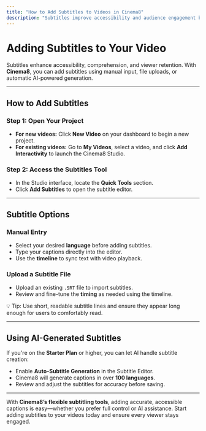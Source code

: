 ---
title: "How to Add Subtitles to Videos in Cinema8"
description: "Subtitles improve accessibility and audience engagement by making your videos easier to understand. Cinema8 provides multiple ways to add subtitles, including manual entry, uploaded subtitle files, and AI-generated subtitles."
---


# Adding Subtitles to Your Video

Subtitles enhance accessibility, comprehension, and viewer retention. With **Cinema8**, you can add subtitles using manual input, file uploads, or automatic AI-powered generation.

---

## How to Add Subtitles

<Steps>

### Step 1: Open Your Project

- **For new videos:** Click **New Video** on your dashboard to begin a new project.
- **For existing videos:** Go to **My Videos**, select a video, and click **Add Interactivity** to launch the Cinema8 Studio.

### Step 2: Access the Subtitles Tool

- In the Studio interface, locate the **Quick Tools** section.
- Click **Add Subtitles** to open the subtitle editor.

</Steps>

---

## Subtitle Options

### Manual Entry

- Select your desired **language** before adding subtitles.
- Type your captions directly into the editor.
- Use the **timeline** to sync text with video playback.

### Upload a Subtitle File

- Upload an existing `.SRT` file to import subtitles.
- Review and fine-tune the **timing** as needed using the timeline.

<Callout type="info">
💡 Tip: Use short, readable subtitle lines and ensure they appear long enough for users to comfortably read.
</Callout>

---

## Using AI-Generated Subtitles

If you're on the **Starter Plan** or higher, you can let AI handle subtitle creation:

- Enable **Auto-Subtitle Generation** in the Subtitle Editor.
- Cinema8 will generate captions in over **100 languages**.
- Review and adjust the subtitles for accuracy before saving.

---

With **Cinema8’s flexible subtitling tools**, adding accurate, accessible captions is easy—whether you prefer full control or AI assistance. Start adding subtitles to your videos today and ensure every viewer stays engaged.
